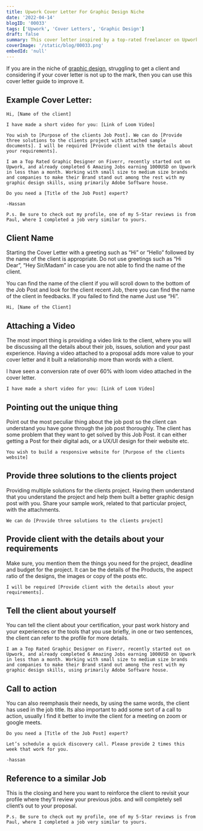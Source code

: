 ```yaml
---
title: Upwork Cover Letter For Graphic Design Niche
date: '2022-04-14'
blogID: '00033'
tags: ['Upwork', 'Cover Letters', 'Graphic Design']
draft: false
summary: This cover letter inspired by a top-rated freelancer on Upwork. However, here is the breakdown of the cover letter. These 8 aspects are the most important when writing the cover letter to a Graphic Designs job.
coverImage: '/static/blog/00033.png'
embedId: 'null'
---
```


If you are in the niche of [graphic design](https://www.upwork.com/freelance-jobs/graphic-design/), struggling to get a client and considering if your cover letter is not up to the mark, then you can use this cover letter guide to improve it.

<TOCInline toc={props.toc} exclude="Overview" toHeading={3} />

## Example Cover Letter:

```
Hi, [Name of the client]

I have made a short video for you: [Link of Loom Video]

You wish to [Purpose of the clients Job Post]. We can do [Provide three solutions to the clients project with attached sample documents]. I will be required [Provide client with the details about your requirements].

I am a Top Rated Graphic Designer on Fiverr, recently started out on Upwork, and already completed 6 Amazing Jobs earning 1000USD on Upwork in less than a month. Working with small size to medium size brands and companies to make their Brand stand out among the rest with my graphic design skills, using primarily Adobe Software house.

Do you need a [Title of the Job Post] expert?

-Hassan

P.s. Be sure to check out my profile, one of my 5-Star reviews is from Paul, where I completed a job very similar to yours.

```

## Client Name

Starting the Cover Letter with a greeting such as “Hi” or “Hello” followed by the name of the client is appropriate. Do not use greetings such as “Hi Dear”, “Hey Sir/Madam” in case you are not able to find the name of the client.

You can find the name of the client if you will scroll down to the bottom of the Job Post and look for the client recent Job, there you can find the name of the client in feedbacks. If you failed to find the name Just use “Hi”.

```
Hi, [Name of the Client]

```

## Attaching a Video

The most import thing is providing a video link to the client, where you will be discussing all the details about their job, issues, solution and your past experience. Having a video attached to a proposal adds more value to your cover letter and it built a relationship more than words with a client.

I have seen a conversion rate of over 60% with loom video attached in the cover letter.

```
I have made a short video for you: [Link of Loom Video]

```

## Pointing out the unique thing

Point out the most peculiar thing about the job post so the client can understand you have gone through the job post thoroughly. The client has some problem that they want to get solved by this Job Post. it can either getting a Post for their digital ads, or a UX/UI design for their website etc.

```
You wish to build a responsive website for [Purpose of the clients website]

```

## Provide three solutions to the clients project

Providing multiple solutions for the clients project. Having them understand that you understand the project and help them built a better graphic design post with you. Share your sample work, related to that particular project, with the attachments.

```
We can do [Provide three solutions to the clients project]

```

## Provide client with the details about your requirements

Make sure, you mention them the things you need for the project, deadline and budget for the project. It can be the details of the Products, the aspect ratio of the designs, the images or copy of the posts etc.

```
I will be required [Provide client with the details about your requirements].

```

## Tell the client about yourself

You can tell the client about your certification, your past work history and your experiences or the tools that you use briefly, in one or two sentences, the client can refer to the profile for more details.

```
I am a Top Rated Graphic Designer on Fiverr, recently started out on Upwork, and already completed 6 Amazing Jobs earning 1000USD on Upwork in less than a month. Working with small size to medium size brands and companies to make their Brand stand out among the rest with my graphic design skills, using primarily Adobe Software house.
```

## Call to action

You can also reemphasis their needs, by using the same words, the client has used in the job title. Its also important to add some sort of a call to action, usually I find it better to invite the client for a meeting on zoom or google meets.

```
Do you need a [Title of the Job Post] expert?

Let’s schedule a quick discovery call. Please provide 2 times this week that work for you.

-hassan

```

## Reference to a similar Job

This is the closing and here you want to reinforce the client to revisit your profile where they’ll review your previous jobs. and will completely sell client’s out to your proposal.

```
P.s. Be sure to check out my profile, one of my 5-Star reviews is from Paul, where I completed a job very similar to yours.

```
